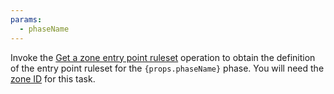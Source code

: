 ```yaml
---
params:
  - phaseName
---
```


Invoke the [Get a zone entry point ruleset](/api/resources/rulesets/subresources/phases/methods/get/) operation to obtain the definition of the entry point ruleset for the <code>{props.phaseName}</code> phase. You will need the [zone ID](/fundamentals/setup/find-account-and-zone-ids/) for this task.
